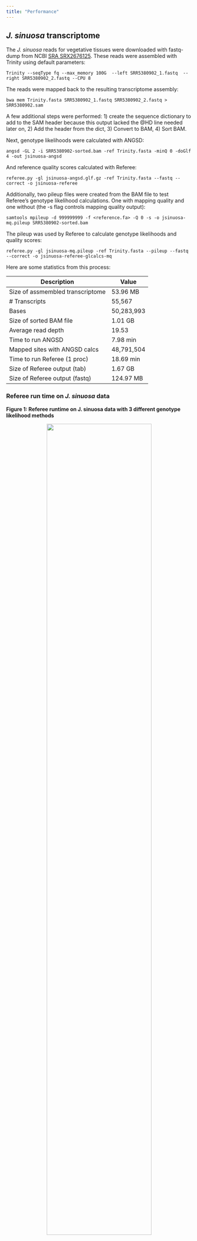 ```yaml
---
title: "Performance"
---
```


## *J. sinuosa* transcriptome

The *J. sinuosa* reads for vegetative tissues were downloaded with fastq-dump from NCBI [SRA SRX2676125](https://www.ncbi.nlm.nih.gov/sra/SRX2676125[accn]). These reads were assembled with Trinity using default parameters:

```
Trinity --seqType fq --max_memory 100G  --left SRR5380902_1.fastq  --right SRR5380902_2.fastq --CPU 8
```

The reads were mapped back to the resulting transcriptome assembly:

```
bwa mem Trinity.fasta SRR5380902_1.fastq SRR5380902_2.fastq > SRR5380902.sam
```

A few additional steps were performed: 1) create the sequence dictionary to add to the SAM header because this output lacked the @HD line needed later on, 2) Add the header from the dict, 3) Convert to BAM, 4) Sort BAM.

Next, genotype likelihoods were calculated with ANGSD:

```
angsd -GL 2 -i SRR5380902-sorted.bam -ref Trinity.fasta -minQ 0 -doGlf 4 -out jsinuosa-angsd
```

And reference quality scores calculated with Referee:

```
referee.py -gl jsinuosa-angsd.glf.gz -ref Trinity.fasta --fastq --correct -o jsinuosa-referee
```

Additionally, two pileup files were created from the BAM file to test Referee's genotype likelihood calculations. One with mapping quality and one without (the -s flag controls mapping quality output):

```
samtools mpileup -d 999999999 -f <reference.fa> -Q 0 -s -o jsinuosa-mq.pileup SRR5380902-sorted.bam
```

The pileup was used by Referee to calculate genotype likelihoods and quality scores:

```
referee.py -gl jsinuosa-mq.pileup -ref Trinity.fasta --pileup --fastq --correct -o jsinuosa-referee-glcalcs-mq
```

Here are some statistics from this process:

<center>
| Description                          | Value         |
|--------------------------------------|---------------|
| Size of assmembled transcriptome     | 53.96 MB      |
| # Transcripts                        | 55,567        |
| Bases                                | 50,283,993    |
| Size of sorted BAM file              | 1.01 GB       |
| Average read depth                   | 19.53         |
| Time to run ANGSD                    | 7.98 min      |
| Mapped sites with ANGSD calcs        | 48,791,504    |
| Time to run Referee (1 proc)         | 18.69 min     |
| Size of Referee output (tab)         | 1.67 GB       |
| Size of Referee output (fastq)       | 124.97 MB     |
</center>

### Referee run time on *J. sinuosa* data

**Figure 1: Referee runtime on J. sinuosa data with 3 different genotype likelihood methods**

<center> ![](img/performance-plots/jsin-time.png){width=75%} </center>
</br>

### Referee memory usage on *J. sinuosa* data

**Figure 2: Referee max memory use on J. sinuosa data with 3 different genotype likelihood methods**

<center> ![](img/performance-plots/jsin-mem.png){width=75%} </center>
</br>

### Comparing scores from different genotype likelihood methods on *J. sinuosa* data

</br>
<center>
| Calculation method | $L_{mismatch}$ = 0 ($R_Q$ = 91) | Reference is N ($R_Q$ = -1) | No reads mapped ($R_Q$ = -2)   |
|--------------------|-------------------------------|-----------------------------|--------------------------------|
| ANGSD              | 1646845                       | 0                           | 1487227                        |
| Pileup without MQ  | 1648828                       | 0                           | 1478554                        |
| Pileup with MQ     | 4113594                       | 0                           | 1478554                        |
</center>

### Referee score distributions and read depth correlations

**Figure 3: Referee score 1 distribution on J. sinuosa**

<center> ![](img/jsin-plots/jsin-ref-angsd-s1-score-hist.png){width=75%} </center>
</br>

**Figure 4: Referee score 1 vs. read depth**

<center> ![](img/jsin-plots/jsin-ref-angsd-s1-score-v-depth.png){width=75%} </center>
</br>

**Figure 5: ANGSD score 1 vs. Pileup score 1**

<center> ![](img/jsin-plots/jsin-angsds1-vs-pileups1-score-v-score.png){width=75%} </center>
</br>

**Figure 5: ANGSD score 1 vs. Pileup score 2**

<center> ![](img/jsin-plots/jsin-angsds1-vs-angsds2-score-v-score.png){width=75%} </center>
</br>

**Figure 6: Pileup score 1 vs. Pileup score 2**

<center> ![](img/jsin-plots/jsin-pileups1-vs-pileups2-score-v-score.png){width=75%} </center>
</br>

### Using mapping quality

**Figure 7: Referee score 1 distribution on J. sinuosa with mapping quality**

<center> ![](img/jsin-plots/jsin-ref-pileup-s1-mq-score-hist.png){width=75%} </center>
</br>

**Figure 8: Referee score 1 with mapping quality vs. read depth**

<center> ![](img/jsin-plots/jsin-ref-pileup-s1-mq-score-v-depth.png){width=75%} </center>
</br>

**Figure 9: Pileup score 1 NO mapping quality vs. Pileup score 1 WITH mapping quality**

<center> ![](img/jsin-plots/jsin-pileups1-vs-pileups1-mq-score-v-score.png){width=75%} </center>
</br>

## Owl monkey genome

The owl monkey reference genome was obtained from NCBI [GCA_000952055.2_Anan_2.0](ftp://ftp.ncbi.nlm.nih.gov/genomes/all/GCA/000/952/055/GCA_000952055.2_Anan_2.0) and the reads were mapped back to this assembly by colleagues at Baylor for the Owl monkey pedigree project. The BAM file was split by scaffold for parallelizaiton of ANGSD calcs. This splitting shouldn't effect the Referee performance, though it means I don't have genome-wide score distributions.

Here are some statistics from this genome:

<center>
| Description                          | Value         |
|--------------------------------------|---------------|
| Size of assmembled genome            | 2.90 GB       |
| # Scaffolds                          | 22,922        |
| Bases                                | 2,861,668,348 |
| Size of sorted BAM file              | 561.67 GB     |
| Average read depth                   | 152.988       |
| Time to run ANGSD                    | 54.38 min     |
| Mapped sites with ANGSD calcs        | 2,664,619,299 |
| Time to run Referee (1 proc)         | 17.33 hrs     |
| Size of Referee output (tab)         | 7.6 GB        |
| Size of Referee output (fastq)       | 608 MB        |
| $L_{mismatch}$ = 0 ($R_Q$ = 91)      | 2,385,493,538 |
| Reference is N ($R_Q$ = -1)          | 173,395       |
| No reads mapped ($R_Q$ = -2)         | 197,049,049   |
</center>

### Referee run time on Owl monkey and *J. sinuosa* data

**Figure 12: Referee runtime on J. sinuosa and owl monkey data with 3 different genotype likelihood methods**

<center> ![](img/performance-plots/time.png){width=75%} </center>
</br>

### Referee memory usage on Owl monkey and *J. sinuosa* data

**Figure 13: Referee max memory use on J. sinuosa and owl monkey data with 3 different genotype likelihood methods**

<center> ![](img/performance-plots/mem.png){width=75%} </center>

